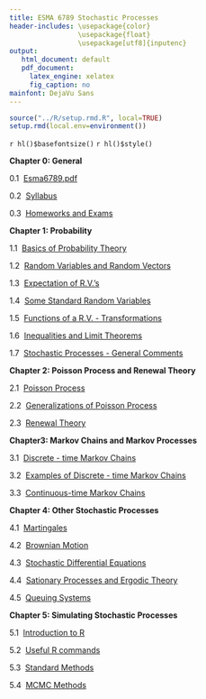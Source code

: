 ```yaml
---
title: ESMA 6789 Stochastic Processes
header-includes: \usepackage{color}
                 \usepackage{float}
                 \usepackage[utf8]{inputenc}
output:
   html_document: default
   pdf_document:
     latex_engine: xelatex
     fig_caption: no
mainfont: DejaVu Sans  
---
```

 
```r
source("../R/setup.rmd.R", local=TRUE)
setup.rmd(local.env=environment())
```
 
`r hl()$basefontsize()`
`r hl()$style()`
 

**Chapter 0:&nbsp;General**

0.1&nbsp;&nbsp;[Esma6789.pdf](esma6789.pdf)

0.2&nbsp;&nbsp;[Syllabus](syl.html)

0.3&nbsp;&nbsp;[Homeworks and Exams](assign.html)

**Chapter 1:&nbsp;Probability**

1.1&nbsp;&nbsp;[Basics of Probability Theory](probability.html)

1.2&nbsp;&nbsp;[Random Variables and Random Vectors](probability1.html)

1.3&nbsp;&nbsp;[Expectation of R.V.'s](probability2.html)

1.4&nbsp;&nbsp;[Some Standard Random Variables](probability3.html)

1.5&nbsp;&nbsp;[Functions of a R.V. - Transformations](probability4.html)

1.6&nbsp;&nbsp;[Inequalities and Limit Theorems](probability5.html)

1.7&nbsp;&nbsp;[Stochastic Processes - General Comments](stochastic.html)

**Chapter 2:&nbsp;Poisson Process and Renewal Theory**

2.1&nbsp;&nbsp;[Poisson Process](poiss.html)

2.2&nbsp;&nbsp;[Generalizations of Poisson Process](poiss1.html)

2.3&nbsp;&nbsp;[Renewal Theory](renew.html)  

**Chapter3:&nbsp;Markov Chains and Markov Processes**

3.1&nbsp;&nbsp;[Discrete - time Markov Chains](mark1.html)  

3.2&nbsp;&nbsp;[Examples of Discrete - time Markov Chains](mark1a.html)  

3.3&nbsp;&nbsp;[Continuous-time Markov Chains](mark2.html)  


**Chapter 4:&nbsp;Other Stochastic Processes**

4.1&nbsp;&nbsp;[Martingales](martingales.html)  

4.2&nbsp;&nbsp;[Brownian Motion](brown.html)  

4.3&nbsp;&nbsp;[Stochastic Differential Equations](sde.html)

4.4&nbsp;&nbsp;[Sationary Processes and Ergodic Theory](ergodic.html)  

4.5&nbsp;&nbsp;[Queuing Systems](queue.html)

**Chapter 5: Simulating Stochastic Processes**

5.1&nbsp;&nbsp;[Introduction to R](r2.html)  

5.2&nbsp;&nbsp;[Useful R commands](r.html)  

5.3&nbsp;&nbsp;[Standard Methods](accrej.html)   

5.4&nbsp;&nbsp;[MCMC Methods](mcmc.html)

